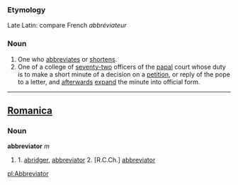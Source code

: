 ===Etymology===
Late Latin: compare French ''abbréviateur''
===Noun===
#One who [[abbreviates]] or [[shortens]].
#One of a college of [[seventy-two]] officers of the [[papal]] court whose duty is to make a short minute of a decision on a [[petition]], or reply of the pope to a letter, and [[afterwards]] [[expand]] the minute into official form.
----

==[[Romanica]]==
===Noun===
<b>abbreviator</b> ''m''
#1. [[abridger]], [[abbreviator]] 2. [R.C.Ch.] [[abbreviator]]

[[pl:Abbreviator]]